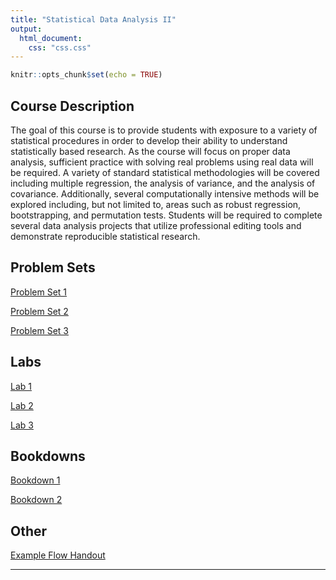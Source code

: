 ```yaml
---
title: "Statistical Data Analysis II"
output:
  html_document:
    css: "css.css"
---
```


```r
knitr::opts_chunk$set(echo = TRUE)
```

## Course Description

The goal of this course is to provide students with exposure to a variety of statistical procedures in order to develop their ability to understand statistically based research. As the course will focus on proper data analysis, sufficient practice with solving real problems using real data will be required. A variety of standard statistical methodologies will be covered including multiple regression, the analysis of variance, and the analysis of covariance. Additionally, several computationally intensive methods will be explored including, but not limited to, areas such as robust regression, bootstrapping, and permutation tests. Students will be required to complete several data analysis projects that utilize professional editing tools and demonstrate reproducible statistical research.


## Problem Sets

[Problem Set 1](https://stt3851-fall2021.github.io/ps-01-AlexPettis/PS01_source.html)

[Problem Set 2](https://stt3851-fall2021.github.io/ps-02-AlexPettis/PS02_source.html)

[Problem Set 3](https://stt3851-fall2021.github.io/ps-02-AlexPettis/PS02_source.html)

## Labs

[Lab 1](https://stt3851-fall2021.github.io/lab-1-AlexPettis/Lab1.html)

[Lab 2](https://stt3851-fall2021.github.io/lab-2-AlexPettis/WritingAssignment.html)

[Lab 3](https://stt3851-fall2021.github.io/lab-2-AlexPettis/WritingAssignment.html)

## Bookdowns

[Bookdown 1](https://stt3851-fall2021.github.io/bookdown-1-AlexPettis/)

[Bookdown 2](https://stt3851-fall2021.github.io/bookdown-2-AlexPettis/)

## Other

[Example Flow Handout](https://mathr.math.appstate.edu/s/58f8b329c273f825b26e0/files/STT3851/example-flow-handout-AlexPettis/ExampleFlow.html)

__________
